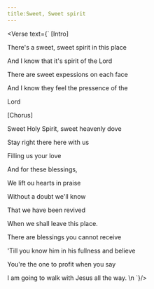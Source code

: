 ```yaml
---
title:Sweet, Sweet spirit
---
```



<Verse text={`
[Intro]

There's a sweet, sweet spirit in this place

And I know that it's spirit of the Lord

There are sweet expessions on each face

And I know they feel the pressence of the

Lord


[Chorus]
	
Sweet Holy Spirit, sweet heavenly dove

Stay right there here with us

Filling us your love

And for these blessings,

We lift ou hearts in praise 

Without a doubt we'll know 

That we have been revived

When we shall leave this place.



There are blessings you cannot receive

'Till you know him in his fullness and
believe


You're the one to profit when you say

I am going to walk with Jesus all the way.
\n
`}/>